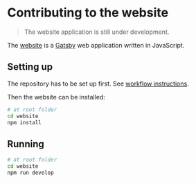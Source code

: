 
# Contributing to the website

> The website application is still under development.

The [website](https://arwes.dev) is a [Gatsby](https://gatsbyjs.com) web
application written in JavaScript.

## Setting up

The repository has to be set up first. See [workflow instructions](/project/contributing/workflow).

Then the website can be installed:

```bash
# at root folder
cd website
npm install
```

## Running

```bash
# at root folder
cd website
npm run develop
```
